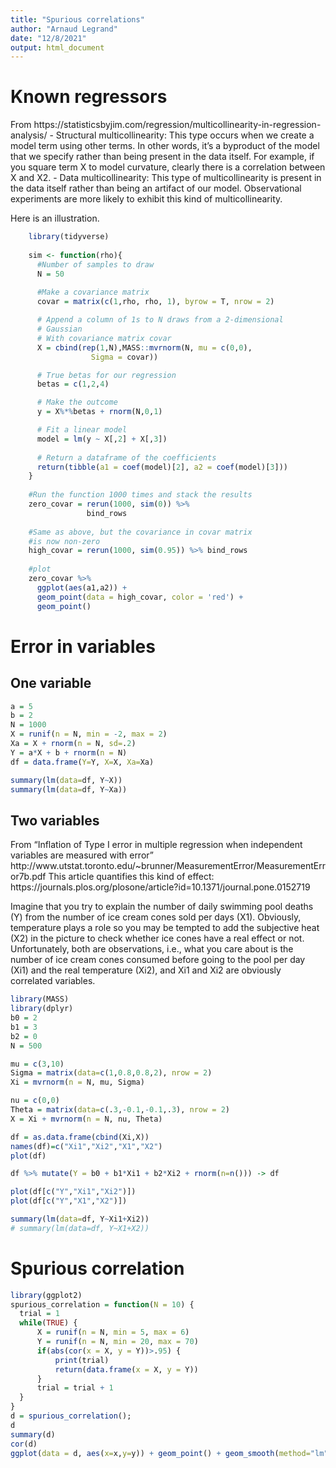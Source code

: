 ```yaml
---
title: "Spurious correlations"
author: "Arnaud Legrand"
date: "12/8/2021"
output: html_document
---
```


# Known regressors

From https://statisticsbyjim.com/regression/multicollinearity-in-regression-analysis/
- Structural multicollinearity: This type occurs when we create a model term using other terms. In other words, it’s a byproduct of the model that we specify rather than being present in the data itself. For example, if you square term X to model curvature, clearly there is a correlation between X and X2.
- Data multicollinearity: This type of multicollinearity is present in the data itself rather than being an artifact of our model. Observational experiments are more likely to exhibit this kind of multicollinearity.

Here is an illustration.
```r
    library(tidyverse)    
    
    sim <- function(rho){
      #Number of samples to draw
      N = 50
    
      #Make a covariance matrix
      covar = matrix(c(1,rho, rho, 1), byrow = T, nrow = 2)

      # Append a column of 1s to N draws from a 2-dimensional  
      # Gaussian 
      # With covariance matrix covar
      X = cbind(rep(1,N),MASS::mvrnorm(N, mu = c(0,0), 
                  Sigma = covar))

      # True betas for our regression
      betas = c(1,2,4)

      # Make the outcome
      y = X%*%betas + rnorm(N,0,1)

      # Fit a linear model
      model = lm(y ~ X[,2] + X[,3])
      
      # Return a dataframe of the coefficients
      return(tibble(a1 = coef(model)[2], a2 = coef(model)[3]))     
    }
    
    #Run the function 1000 times and stack the results
    zero_covar = rerun(1000, sim(0)) %>% 
                 bind_rows
    
    #Same as above, but the covariance in covar matrix 
    #is now non-zero
    high_covar = rerun(1000, sim(0.95)) %>% bind_rows
    
    #plot
    zero_covar %>% 
      ggplot(aes(a1,a2)) +
      geom_point(data = high_covar, color = 'red') +
      geom_point()

```

# Error in variables
## One variable
```r
a = 5
b = 2
N = 1000
X = runif(n = N, min = -2, max = 2)
Xa = X + rnorm(n = N, sd=.2)
Y = a*X + b + rnorm(n = N)
df = data.frame(Y=Y, X=X, Xa=Xa)

summary(lm(data=df, Y~X))
summary(lm(data=df, Y~Xa))
```

## Two variables
From "Inflation of Type I error in multiple regression when independent variables are measured with error"
http://www.utstat.toronto.edu/~brunner/MeasurementError/MeasurementError7b.pdf 
This article quantifies this kind of effect:
https://journals.plos.org/plosone/article?id=10.1371/journal.pone.0152719

Imagine that you try to explain the number of daily swimming pool deaths (Y) from the number of ice cream cones sold per days (X1). Obviously, temperature plays a role so you may be tempted to add the subjective heat (X2) in the picture to check whether ice cones have a real effect or not. Unfortunately, both are observations, i.e., what you care about is the number of ice cream cones consumed before going to the pool per day (Xi1) and the real temperature (Xi2), and Xi1 and Xi2 are obviously correlated variables.

```r
library(MASS)
library(dplyr)
b0 = 2
b1 = 3
b2 = 0
N = 500

mu = c(3,10)
Sigma = matrix(data=c(1,0.8,0.8,2), nrow = 2)
Xi = mvrnorm(n = N, mu, Sigma)

nu = c(0,0)
Theta = matrix(data=c(.3,-0.1,-0.1,.3), nrow = 2)
X = Xi + mvrnorm(n = N, nu, Theta)

df = as.data.frame(cbind(Xi,X))
names(df)=c("Xi1","Xi2","X1","X2")
plot(df)

df %>% mutate(Y = b0 + b1*Xi1 + b2*Xi2 + rnorm(n=n())) -> df

plot(df[c("Y","Xi1","Xi2")])
plot(df[c("Y","X1","X2")])

summary(lm(data=df, Y~Xi1+Xi2))
# summary(lm(data=df, Y~X1+X2))
```

# Spurious correlation
```r
library(ggplot2)
spurious_correlation = function(N = 10) {
  trial = 1
  while(TRUE) {
      X = runif(n = N, min = 5, max = 6)
      Y = runif(n = N, min = 20, max = 70)
      if(abs(cor(x = X, y = Y))>.95) {
          print(trial)
          return(data.frame(x = X, y = Y))
      }
      trial = trial + 1
  }
}
d = spurious_correlation();
d
summary(d)
cor(d)
ggplot(data = d, aes(x=x,y=y)) + geom_point() + geom_smooth(method="lm")

```

